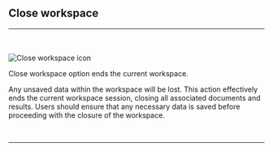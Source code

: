 
## Close workspace
<hr></hr>
<br></br>
<Image src="/images/close_workspace_icon.svg" alt="Close workspace icon" width={50} height={50} />

Close workspace option ends the current workspace. 

Any unsaved data within the workspace will be lost. This action effectively ends the current workspace session, closing all associated documents and results. Users should ensure that any necessary data is saved before proceeding with the closure of the workspace.

<br />
<hr />
<br />
<ImageLink href="/workspace_management/open_workspace" image={{alt: "open workspace icon", src: "/images/open_workspace_icon.svg"}} text="Open workspace" />
<br />
<ImageLink href="/workspace_management/save_workspace" image={{alt: "save workspace icon", src: "/images/save_workspace_icon.svg"}} text="Save workspace" />
<br />
<ImageLink href="/workspace_management/new_workspace" image={{alt: "new workspace icon", src: "/images/new_workspace_icon.svg"}} text="New workspace" />
